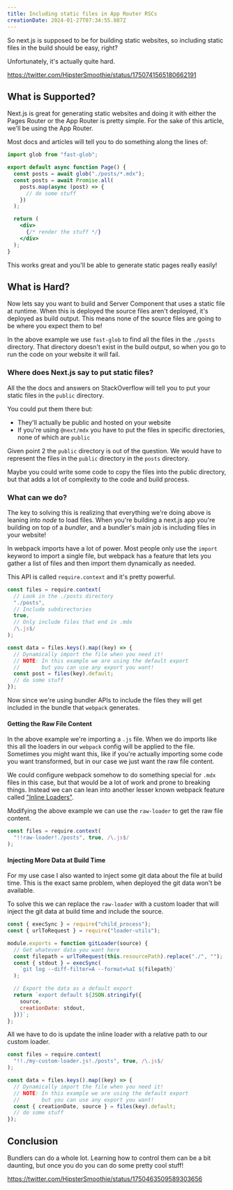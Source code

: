```yaml
---
title: Including static files in App Router RSCs
creationDate: 2024-01-27T07:34:55.887Z
---
```


<PostHeader slug="including-static-files-with-rscs" />

So next.js is supposed to be for building static websites, so including static files in the build should be easy, right?

Unfortunately, it's actually quite hard.

https://twitter.com/HipsterSmoothie/status/1750741565180662191

## What is Supported?

Next.js is great for generating static websites and doing it with either the Pages Router or the App Router is pretty simple.
For the sake of this article, we'll be using the App Router.

Most docs and articles will tell you to do something along the lines of:

```jsx title="app/post.tsx"
import glob from "fast-glob";

export default async function Page() {
  const posts = await glob("./posts/*.mdx");
  const posts = await Promise.all(
    posts.map(async (post) => {
      // do some stuff
    })
  );

  return (
    <div>
      {/* render the stuff */}
    </div>
  );
}
```

This works great and you'll be able to generate static pages really easily!

## What is Hard?

Now lets say you want to build and Server Component that uses a static file at runtime.
When this is deployed the source files aren't deployed, it's deployed as build output.
This means none of the source files are going to be where you expect them to be!

In the above example we use `fast-glob` to find all the files in the `./posts` directory.
That directory doesn't exist in the build output, so when you go to run the code on your website it will fail.

### Where does Next.js say to put static files?

All the the docs and answers on StackOverflow will tell you to put your static files in the `public` directory.

You could put them there but:

- They'll actually be public and hosted on your website
- If you're using `@next/mdx` you have to put the files in specific directories, none of which are `public`

Given point 2 the `public` directory is out of the question.
We would have to represent the files in the `public` directory in the `posts` directory.

Maybe you could write some code to copy the files into the public directory, but that adds a lot of complexity to the code and build process.

### What can we do? 

The key to solving this is realizing that everything we're doing above is leaning into _node_ to load files.
When you're building a next.js app you're building on top of a _bundler_, and a bundler's main job is including files in your website!

In webpack imports have a lot of power.
Most people only use the `import` keyword to import a single file, but webpack has a feature that lets you gather a list of files and then import them dynamically as needed.

This API is called `require.context` and it's pretty powerful.

```js title="app/lib/posts.js"
const files = require.context(
  // Look in the ./posts directory
  "./posts", 
  // Include subdirectories
  true, 
  // Only include files that end in .mdx
  /\.js$/
);

const data = files.keys().map((key) => {
  // Dynamically import the file when you need it!
  // NOTE: In this example we are using the default export
  //       but you can use any export you want!
  const post = files(key).default;
  // do some stuff
});
```

Now since we're using bundler APIs to include the files they will get included in the bundle that `webpack` generates.

#### Getting the Raw File Content

In the above example we're importing a `.js` file.
When we do imports like this all the loaders in our `webpack` config will be applied to the file.
Sometimes you might want this, like if you're actually importing some code you want transformed, but in our case we just want the raw file content.

We could configure webpack somehow to do something special for `.mdx` files in this case, but that would be a lot of work and prone to breaking things.
Instead we can can lean into another lesser known webpack feature called ["Inline Loaders"](https://webpack.js.org/concepts/loaders/#inline).

Modifying the above example we can use the `raw-loader` to get the raw file content.

```js title="app/lib/posts.js"
const files = require.context(
  "!!raw-loader!./posts", true, /\.js$/
);
```

#### Injecting More Data at Build Time

For my use case I also wanted to inject some git data about the file at build time.
This is the exact same problem, when deployed the git data won't be available.

To solve this we can replace the `raw-loader` with a custom loader that will inject the git data at build time and include the source.

```js title="app/lib/my-custom-loader.js" /source/3#blue /creationDate/#blue
const { execSync } = require("child_process");
const { urlToRequest } = require("loader-utils");

module.exports = function gitLoader(source) {
  // Get whatever data you want here
  const filepath = urlToRequest(this.resourcePath).replace("./", "");
  const { stdout } = execSync(
    `git log --diff-filter=A --format=%aI ${filepath}`
  );

  // Export the data as a default export
  return `export default ${JSON.stringify({
    source,
    creationDate: stdout,
  })}`;
};
```

All we have to do is update the inline loader with a relative path to our custom loader.

```js title="app/lib/posts.js" "my-custom-loader.js" /creationDate/#blue /source/#blue
const files = require.context(
  "!!./my-custom-loader.js!./posts", true, /\.js$/
);

const data = files.keys().map((key) => {
  // Dynamically import the file when you need it!
  // NOTE: In this example we are using the default export
  //       but you can use any export you want!
  const { creationDate, source } = files(key).default;
  // do some stuff
});
```

## Conclusion

Bundlers can do a whole lot.
Learning how to control them can be a bit daunting, but once you do you can do some pretty cool stuff!

https://twitter.com/HipsterSmoothie/status/1750463509589303656

<BackLinks slug="including-static-files-with-rscs" />
